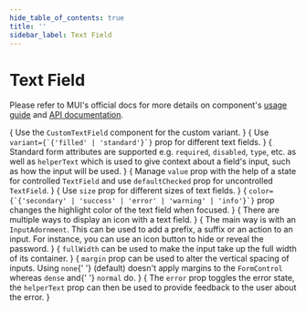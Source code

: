 ```yaml
---
hide_table_of_contents: true
title: ''
sidebar_label: Text Field
---
```




<h1 className='!m-0'>Text Field</h1>

<div className='template-bg-color' />

Please refer to MUI's official docs for more details on component's [usage guide](https://mui.com/material-ui/react-text-field/) and [API documentation](https://mui.com/material-ui/react-text-field/#api).

<Grid container spacing={6}>
  <Grid item xs={12} md={6}>
    <CardSnippet
      title='Custom'
      code={SourceCodeTextCustomField}
    >
      {
        <Typography className='mbe-4'>
         Use the <code>CustomTextField</code> component for the custom variant.
        </Typography>
      }
      <TextCustomField />
    </CardSnippet>
  </Grid>
  <Grid item xs={12} md={6} >
    <CardSnippet
      title='Variants'
      code={SourceCodeTextFieldVariant}
    >
      {
        <Typography className='mbe-4'>
          Use <code>variant={`{'filled' | 'standard'}`}</code> prop for different text fields.
        </Typography>
      }
      <TextFieldVariant />
    </CardSnippet>
  </Grid>
  <Grid item xs={12}>
    <CardSnippet
      title='Form Props'
      code={SourceCodeTextFieldFormProps}
    >
      {
        <Typography className='mbe-4'>
          Standard form attributes are supported e.g. <code>required</code>, <code>disabled</code>, <code>type</code>, etc. as well as <code>helperText</code> which is used to give context about a field's input, such as how the input will be used.
        </Typography>
      }
      <TextFieldFormProps />
    </CardSnippet>
  </Grid>
  <Grid item xs={12} md={6}>
    <CardSnippet
      title='Controlled and Uncontrolled'
      code={SourceCodeTextFieldControlledUncontrolled}
    >
      {
        <Typography className='mbe-4'>
          Manage <code>value</code> prop with the help of a state for controlled <code>TextField</code> and use <code>defaultChecked</code> prop for uncontrolled <code>TextField</code>.
        </Typography>
      }
      <TextFieldControlledUncontrolled />
    </CardSnippet>
  </Grid>
  <Grid item xs={12} md={6}>
    <CardSnippet
      title='Sizes'
      code={SourceCodeTextFieldSizes}
    >
      {
        <Typography className='mbe-4'>
          Use <code>size</code> prop for different sizes of text fields.
        </Typography>
      }
      <TextFieldSizes />
    </CardSnippet>
  </Grid>
  <Grid item xs={12}>
    <CardSnippet
      title='Color'
      code={SourceCodeTextFieldColor}
    >
      {
        <Typography className='mbe-4'>
          <code>color={`{'secondary' | 'success' | 'error' | 'warning' | 'info'}`}</code> prop changes the highlight color of the text field when focused.
        </Typography>
      }
      <TextFieldColor />
    </CardSnippet>
  </Grid>
  <Grid item xs={12}>
    <CardSnippet
      title='Icons'
      code={SourceCodeTextFieldIcons}
    >
      {
        <Typography className='mbe-4'>
          There are multiple ways to display an icon with a text field.
        </Typography>
      }
      <TextFieldIcons />
    </CardSnippet>
  </Grid>
  <Grid item xs={12}>
    <CardSnippet
      title='Input Adornment'
      code={SourceCodeTextFieldInputAdornment}
    >
      {
        <Typography className='mbe-4'>
          The main way is with an <code>InputAdornment</code>. This can be used to add a prefix, a suffix or an action to an input. For instance, you can use an icon button to hide or reveal the password.
        </Typography>
      }
      <TextFieldInputAdornment />
    </CardSnippet>
  </Grid>
  <Grid item xs={12}>
    <CardSnippet
      title='Layout'
      code={SourceCodeTextFieldLayout}
    >
      {
        <Typography className='mbe-4'>
          <code>fullWidth</code> can be used to make the input take up the full width of its container.
        </Typography>
      }
      {
        <Typography className='mbe-4'>
          <code>margin</code> prop can be used to alter the vertical spacing of inputs. Using <code>none</code>{' '}
          (default) doesn't apply margins to the <code>FormControl</code> whereas <code>dense</code> and{' '}
          <code>normal</code> do.
        </Typography>
      }
      <TextFieldLayout />
    </CardSnippet>
  </Grid>
   <Grid item xs={12}>
    <CardSnippet
      title='Validation'
      code={SourceCodeTextFieldValidation}
    >
      {
        <Typography className='mbe-4'>
          The <code>error</code> prop toggles the error state, the <code>helperText</code> prop can then be used to provide feedback to the user about the error.
        </Typography>
      }
      <TextFieldValidation />
    </CardSnippet>
  </Grid>
</Grid>